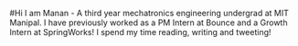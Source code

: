 #Hi 
I am Manan - A third year mechatronics engineering undergrad at MIT Manipal.
I have previously worked as a PM Intern at Bounce and a Growth Intern at SpringWorks!
I spend my time reading, writing and tweeting!
